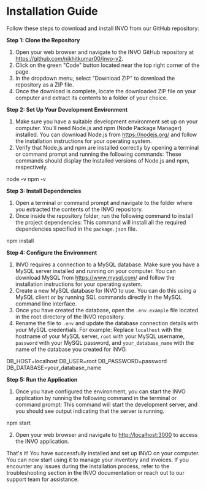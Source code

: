 # Installation Guide 

Follow these steps to download and install INVO from our GitHub repository:

**Step 1: Clone the Repository**

1. Open your web browser and navigate to the INVO GitHub repository at https://github.com/nikhitkumar00/invo-v2.
2. Click on the green "Code" button located near the top right corner of the page.
3. In the dropdown menu, select "Download ZIP" to download the repository as a ZIP file.
4. Once the download is complete, locate the downloaded ZIP file on your computer and extract its contents to a folder of your choice.

**Step 2: Set Up Your Development Environment**

1. Make sure you have a suitable development environment set up on your computer. You'll need Node.js and npm (Node Package Manager) installed. You can download Node.js from https://nodejs.org/ and follow the installation instructions for your operating system.
2. Verify that Node.js and npm are installed correctly by opening a terminal or command prompt and running the following commands:
These commands should display the installed versions of Node.js and npm, respectively.

node -v
npm -v

**Step 3: Install Dependencies**

1. Open a terminal or command prompt and navigate to the folder where you extracted the contents of the INVO repository.
2. Once inside the repository folder, run the following command to install the project dependencies:
This command will install all the required dependencies specified in the `package.json` file.

npm install

**Step 4: Configure the Environment**

1. INVO requires a connection to a MySQL database. Make sure you have a MySQL server installed and running on your computer. You can download MySQL from https://www.mysql.com/ and follow the installation instructions for your operating system.
2. Create a new MySQL database for INVO to use. You can do this using a MySQL client or by running SQL commands directly in the MySQL command line interface.
3. Once you have created the database, open the `.env.example` file located in the root directory of the INVO repository.
4. Rename the file to `.env` and update the database connection details with your MySQL credentials. For example:
Replace `localhost` with the hostname of your MySQL server, `root` with your MySQL username, `password` with your MySQL password, and `your_database_name` with the name of the database you created for INVO.

DB_HOST=localhost
DB_USER=root
DB_PASSWORD=password
DB_DATABASE=your_database_name

**Step 5: Run the Application**

1. Once you have configured the environment, you can start the INVO application by running the following command in the terminal or command prompt:
This command will start the development server, and you should see output indicating that the server is running.

npm start

2. Open your web browser and navigate to [http://localhost:3000](http://localhost:3000/) to access the INVO application.

That's it! You have successfully installed and set up INVO on your computer. You can now start using it to manage your inventory and invoices. If you encounter any issues during the installation process, refer to the troubleshooting section in the INVO documentation or reach out to our support team for assistance.